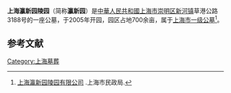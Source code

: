 '''上海瀛新园陵园'''（简称'''瀛新园'''）是[[中華人民共和國|中華人民共和國]][[上海市|上海市]][[崇明区|崇明区]][[新河镇|新河镇]]草港公路3188号的一座公墓，于2005年开园，园区占地700余亩，属于[[上海市一级公墓|上海市一级公墓]]<ref>[https://mzj.sh.gov.cn/MZ_BZ64_0-2-14-18/20200515/MZ_BZ64_111.html 上海瀛新园陵园有限公司] {{Wayback|url=https://mzj.sh.gov.cn/MZ_BZ64_0-2-14-18/20200515/MZ_BZ64_111.html |date=20210421042947 }}.上海市民政局.</ref>。

==参考文献==
{{reflist}}

[[Category:上海墓葬|Category:上海墓葬]]